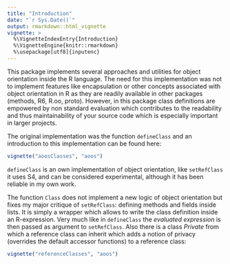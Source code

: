 ```yaml
---
title: "Introduction"
date: "`r Sys.Date()`"
output: rmarkdown::html_vignette
vignette: >
  %\VignetteIndexEntry{Introduction}
  %\VignetteEngine{knitr::rmarkdown}
  %\usepackage[utf8]{inputenc}
---
```


This package implements several approaches and utilities for object orientation inside the R language. The need for this implementation was not to implement features like encapsulation or other concepts associated with object orientation in R as they are readily available in other packages (methods, R6, R.oo, proto). However, in this package class definitions are empowered by non standard evaluation which contributes to the readability and thus maintainability of your source code which is especially important in larger projects. 

The original implementation was the function `defineClass` and an introduction to this implementation can be found here:

```r
vignette("aoosClasses", "aoos")
```

`defineClass` is an own implementation of object orientation, like `setRefClass` it uses S4, and can be considered experimental, although it has been reliable in my own work. 

The function `Class` does not implement a new logic of object orientation but fixes my major critique of `setRefClass`: defining methods and fields inside lists. It is simply a wrapper which allows to write the class definition inside an R-expression. Very much like in `defineClass` the *evaluated expression* is then passed as argument to `setRefClass`. Also there is a class *Private* from which a reference class can inherit which adds a notion of privacy (overrides the default accessor functions) to a reference class:

```r
vignette("referenceClasses", "aoos")
```
